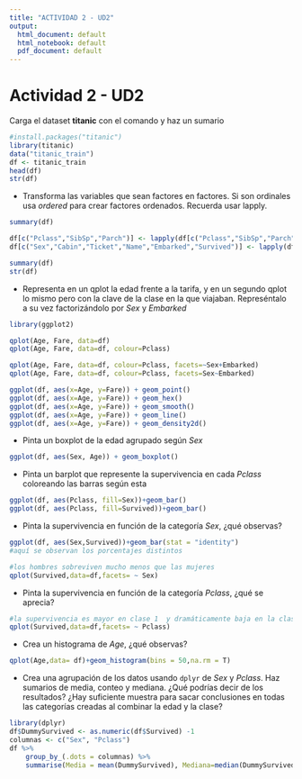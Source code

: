 ```yaml
---
title: "ACTIVIDAD 2 - UD2"
output:
  html_document: default
  html_notebook: default
  pdf_document: default
---
```


# Actividad 2 - UD2
Carga el dataset **titanic** con el comando y haz un sumario
```r
#install.packages("titanic")
library(titanic)
data("titanic_train")
df <- titanic_train
head(df)
str(df)
```
- Transforma las variables que sean factores en factores. Si son ordinales usa *ordered* para crear factores ordenados. Recuerda usar lapply.
```r
summary(df)

df[c("Pclass","SibSp","Parch")] <- lapply(df[c("Pclass","SibSp","Parch")],ordered)
df[c("Sex","Cabin","Ticket","Name","Embarked","Survived")] <- lapply(df[c("Sex","Cabin","Ticket","Name","Embarked","Survived")],factor)

summary(df)
str(df)
```

- Representa en un qplot la edad frente a la tarifa, y en un segundo qplot lo mismo pero con la clave de la clase en la que viajaban. Represéntalo a su vez factorizándolo por *Sex* y *Embarked*
```r
library(ggplot2)

qplot(Age, Fare, data=df)
qplot(Age, Fare, data=df, colour=Pclass)
```
```r
qplot(Age, Fare, data=df, colour=Pclass, facets=~Sex+Embarked)
qplot(Age, Fare, data=df, colour=Pclass, facets=Sex~Embarked)
```
```r
ggplot(df, aes(x=Age, y=Fare)) + geom_point()
ggplot(df, aes(x=Age, y=Fare)) + geom_hex()
ggplot(df, aes(x=Age, y=Fare)) + geom_smooth()
ggplot(df, aes(x=Age, y=Fare)) + geom_line()
ggplot(df, aes(x=Age, y=Fare)) + geom_density2d()
```


- Pinta un boxplot de la edad agrupado según *Sex*
```r
ggplot(df, aes(Sex, Age)) + geom_boxplot()
```

- Pinta un barplot que represente la supervivencia en cada *Pclass* coloreando las barras según esta
```R
ggplot(df, aes(Pclass, fill=Sex))+geom_bar()
ggplot(df, aes(Pclass, fill=Survived))+geom_bar()
```

- Pinta la supervivencia en función de la categoría *Sex*, ¿qué observas?
```r
ggplot(df, aes(Sex,Survived))+geom_bar(stat = "identity")
#aquí se observan los porcentajes distintos
```
```r
#los hombres sobreviven mucho menos que las mujeres
qplot(Survived,data=df,facets= ~ Sex)
```
- Pinta la supervivencia en función de la categoría *Pclass*, ¿qué se aprecia?
```r
#la supervivencia es mayor en clase 1  y dramáticamente baja en la clase 3
qplot(Survived,data=df,facets= ~ Pclass)
```

- Crea un histograma de *Age*, ¿qué observas?
```r
qplot(Age,data= df)+geom_histogram(bins = 50,na.rm = T)
```

- Crea una agrupación de los datos usando `dplyr` de *Sex*  y *Pclass*. Haz sumarios de media, conteo y mediana. ¿Qué podrías decir de los resultados? ¿Hay suficiente muestra para sacar conclusiones en todas las categorías creadas al combinar la edad y la clase?
```r
library(dplyr)
df$DummySurvived <- as.numeric(df$Survived) -1
columnas <- c("Sex", "Pclass")
df %>%
    group_by_(.dots = columnas) %>%
    summarise(Media = mean(DummySurvived), Mediana=median(DummySurvived),  Conteo=n() )
```

